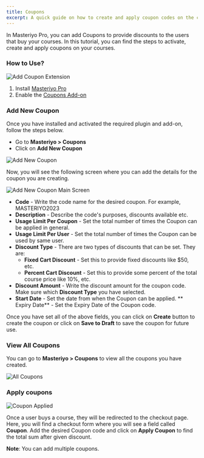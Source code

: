 ```yaml
---
title: Coupons
excerpt: A quick guide on how to create and apply coupon codes on the courses.
---
```


In Masteriyo Pro, you can add Coupons to provide discounts to the users that buy your courses. In this tutorial, you can find the steps to activate, create and apply coupons on your courses.

### How to Use?

![Add Coupon Extension](https://user-images.githubusercontent.com/75772539/222650943-38431bd8-28ec-4fbe-a10a-28f3acd5877f.png)

1. Install [Masteriyo Pro](https://docs.masteriyo.com/premium-addons/activate-masteriyo-premium-addons)
2. Enable the [Coupons Add-on](https://docs.masteriyo.com/premium-addons/activate-masteriyo-premium-addons)

### Add New Coupon

Once you have installed and activated the required plugin and add-on, follow the steps below.

- Go to **Masteriyo > Coupons**
- Click on **Add New Coupon**

![Add New Coupon](https://user-images.githubusercontent.com/75772539/222650953-e6100938-2c0d-463b-8136-6e6d9e523224.png)

Now, you will see the following screen where you can add the details for the coupon you are creating.

![Add New Coupon Main Screen](https://user-images.githubusercontent.com/75772539/222650950-1e3593fd-bc17-4447-9edc-92235c18698f.png)

- **Code** - Write the code name for the desired coupon. For example, MASTERIYO2023
- **Description** - Describe the code's purposes, discounts available etc.
- **Usage Limit Per Coupon** - Set the total number of times the Coupon can be applied in general.
- **Usage Limit Per User** - Set the total number of times the Coupon can be used by same user.
- **Discount Type** - There are two types of discounts that can be set. They are:
  - **Fixed Cart Discount** - Set this to provide fixed discounts like $50, etc.
  - **Percent Cart Discount** - Set this to provide some percent of the total course price like 10%, etc.
- **Discount Amount** - Write the discount amount for the coupon code. Make sure which **Discount Type** you have selected.
- **Start Date** - Set the date from when the Coupon can be applied.
  ** Expiry Date** - Set the Expiry Date of the Coupon code.

Once you have set all of the above fields, you can click on **Create** button to create the coupon or click on **Save to Draft** to save the coupon for future use.

### View All Coupons

You can go to **Masteriyo > Coupons** to view all the coupons you have created.

![All Coupons](https://user-images.githubusercontent.com/75772539/222650958-5f6f4a3d-1688-46fe-96fe-68307b0acfe8.png)

### Apply coupons

![Coupon Applied](https://user-images.githubusercontent.com/75772539/222650963-4da6a9ce-9c39-4fda-b3ff-f880fc5dcb21.gif)

Once a user buys a course, they will be redirected to the checkout page. Here, you will find a checkout form where you will see a field called **Coupon**. Add the desired Coupon code and click on **Apply Coupon** to find the total sum after given discount.

<Callout> **Note**: You can add multiple coupons.</Callout>

